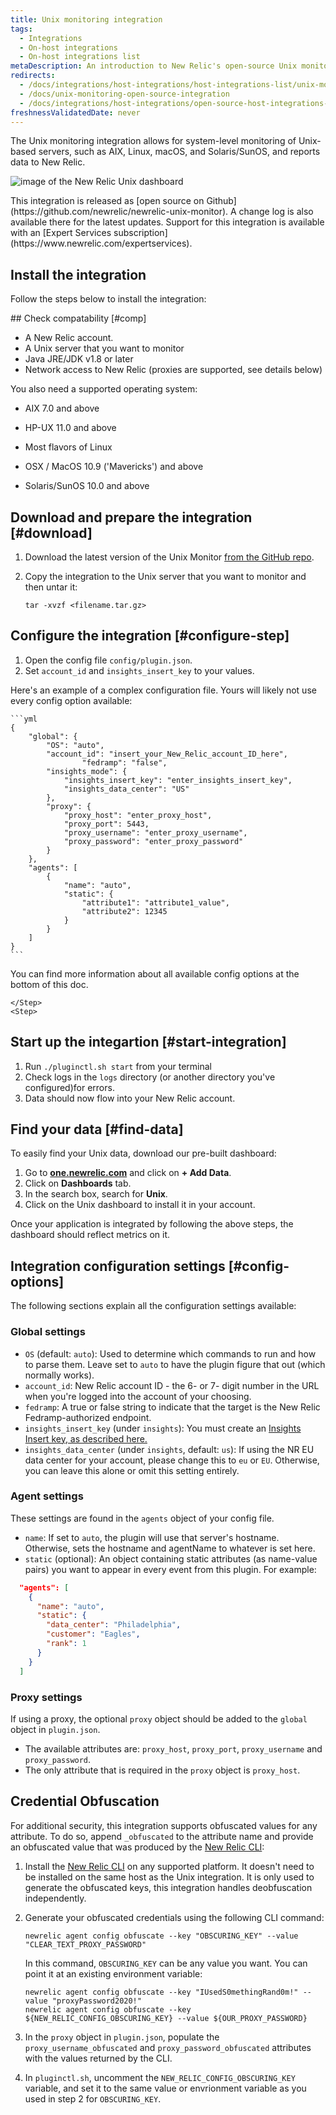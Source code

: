 ```yaml
---
title: Unix monitoring integration
tags:
  - Integrations
  - On-host integrations
  - On-host integrations list
metaDescription: An introduction to New Relic's open-source Unix monitoring integration.
redirects:
  - /docs/integrations/host-integrations/host-integrations-list/unix-monitoring-integration
  - /docs/unix-monitoring-open-source-integration
  - /docs/integrations/host-integrations/open-source-host-integrations-list/unix-monitoring-open-source-integration
freshnessValidatedDate: never
---
```



The Unix monitoring integration allows for system-level monitoring of Unix-based servers, such as AIX, Linux, macOS, and Solaris/SunOS, and reports data to New Relic.

<img
    title="unix"
    alt="image of the New Relic Unix dashboard"
    src={infrastructureUnixDashboard}
/>

<Callout variant="tip">
  This integration is released as [open source on Github](https://github.com/newrelic/newrelic-unix-monitor). A change log is also available there for the latest updates. Support for this integration is available with an [Expert Services subscription](https://www.newrelic.com/expertservices).
</Callout>

## Install the integration 

Follow the steps below to install the integration:

<Steps>
    <Step>
## Check compatability [#comp]

* A New Relic account.
* A Unix server that you want to monitor
* Java JRE/JDK v1.8 or later
* Network access to New Relic (proxies are supported, see details below)

You also need a supported operating system:

* AIX 7.0 and above
* HP-UX 11.0 and above
* Most flavors of Linux 
* OSX / MacOS 10.9 ('Mavericks') and above
* Solaris/SunOS 10.0 and above

    </Step>
    <Step>
## Download and prepare the integration [#download]

1. Download the latest version of the Unix Monitor [from the GitHub repo](https://github.com/newrelic/newrelic-unix-monitor/releases/latest).
2. Copy the integration to the Unix server that you want to monitor and then untar it:

    ```shell
    tar -xvzf <filename.tar.gz>
    ```

    </Step>
    <Step>
## Configure the integration [#configure-step]

1. Open the config file `config/plugin.json`.
2. Set `account_id` and `insights_insert_key` to your values.

Here's an example of a complex configuration file. Yours will likely not use every config option available:

    ```yml
    {
        "global": {
            "OS": "auto",
            "account_id": "insert_your_New_Relic_account_ID_here",
                    "fedramp": "false",
            "insights_mode": {
                "insights_insert_key": "enter_insights_insert_key",
                "insights_data_center": "US"
            },
            "proxy": {
                "proxy_host": "enter_proxy_host",
                "proxy_port": 5443,
                "proxy_username": "enter_proxy_username",
                "proxy_password": "enter_proxy_password"
            }
        },
        "agents": [
            {
                "name": "auto",
                "static": {
                    "attribute1": "attribute1_value",
                    "attribute2": 12345
                }
            }
        ]
    }
    ```

You can find more information about all available config options at the bottom of this doc.

    </Step>
    <Step>
## Start up the integartion [#start-integration]

1. Run `./pluginctl.sh start` from your terminal
2. Check logs in the `logs` directory (or another directory you've configured)for errors. 
3. Data should now flow into your New Relic account.
    </Step>
    <Step>

## Find your data [#find-data]

To easily find your Unix data, download our pre-built dashboard:

1. Go to <DoNotTranslate>**[one.newrelic.com](https://one.newrelic.com/)**</DoNotTranslate> and click on <DoNotTranslate>**+ Add Data**</DoNotTranslate>.
2. Click on <DoNotTranslate>**Dashboards**</DoNotTranslate> tab.
3. In the search box, search for <DoNotTranslate>**Unix**</DoNotTranslate>.
4. Click on the Unix dashboard to install it in your account.

Once your application is integrated by following the above steps, the dashboard should reflect metrics on it.
</Step>
</Steps>

## Integration configuration settings [#config-options]

The following sections explain all the configuration settings available:

### Global settings
* `OS` (default: `auto`): Used to determine which commands to run and how to parse them. Leave set to `auto` to have the plugin figure that out (which normally works).
* `account_id`: New Relic account ID - the 6- or 7- digit number in the URL when you're logged into the account of your choosing.
* `fedramp`: A true or false string to indicate that the target is the New Relic Fedramp-authorized endpoint.
* `insights_insert_key` (under `insights`): You must create an [Insights Insert key, as described here.](/docs/insights/insights-data-sources/custom-data/insert-custom-events-insights-api#register)
* `insights_data_center` (under `insights`, default: `us`): If using the NR EU data center for your account, please change this to `eu` or `EU`. Otherwise, you can leave this alone or omit this setting entirely. 

### Agent settings
These settings are found in the `agents` object of your config file.

* `name`: If set to `auto`, the plugin will use that server's hostname. Otherwise, sets the hostname and agentName to whatever is set here.
* `static` (optional): An object containing static attributes (as name-value pairs) you want to appear in every event from this plugin. For example:
```json
  "agents": [
    {
      "name": "auto",
      "static": {
        "data_center": "Philadelphia",
        "customer": "Eagles",
        "rank": 1
      }
    }
  ]
```

### Proxy settings
If using a proxy, the optional `proxy` object should be added to the `global` object in `plugin.json`.

* The available attributes are: `proxy_host`, `proxy_port`, `proxy_username` and `proxy_password`.
* The only attribute that is required in the `proxy` object is `proxy_host`.

## Credential Obfuscation
For additional security, this integration supports obfuscated values for any attribute. To do so, append  `_obfuscated` to the attribute name and provide  an obfuscated value that was produced by the [New Relic CLI](https://github.com/newrelic/newrelic-cli):

1. Install the [New Relic CLI](https://github.com/newrelic/newrelic-cli#installation) on any supported platform. It doesn't need to be installed on the same host as the Unix integration. It is only used to generate the obfuscated keys, this integration handles deobfuscation independently.

2. Generate your obfuscated credentials using the following CLI command:
    
    ```
    newrelic agent config obfuscate --key "OBSCURING_KEY" --value "CLEAR_TEXT_PROXY_PASSWORD"
    ```

    In this command, `OBSCURING_KEY` can be any value you want. You can point it at an existing environment variable:

    ```
    newrelic agent config obfuscate --key "IUsedS0methingRand0m!" --value "proxyPassword2020!"
    newrelic agent config obfuscate --key ${NEW_RELIC_CONFIG_OBSCURING_KEY} --value ${OUR_PROXY_PASSWORD}
    ```

3. In the `proxy` object in `plugin.json`, populate the `proxy_username_obfuscated` and `proxy_password_obfuscated` attributes with the values returned by the CLI.

4. In `pluginctl.sh`, uncomment the `NEW_RELIC_CONFIG_OBSCURING_KEY` variable, and set it to the same value or envrionment variable as you used in step 2 for `OBSCURING_KEY`.
